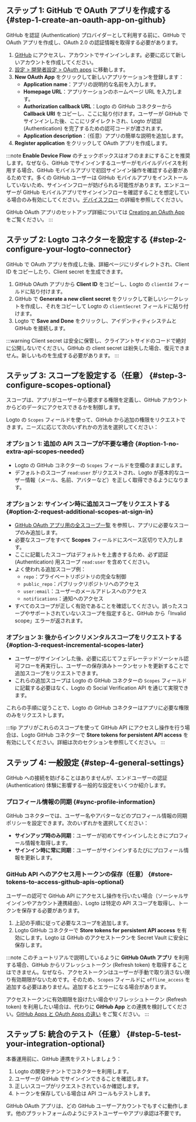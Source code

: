 ## ステップ 1: GitHub で OAuth アプリを作成する \{#step-1-create-an-oauth-app-on-github}

GitHub を認証 (Authentication) プロバイダーとして利用する前に、GitHub で OAuth アプリを作成し、OAuth 2.0 の認証情報を取得する必要があります。

1. [GitHub](https://github.com/) にアクセスし、アカウントでサインインします。必要に応じて新しいアカウントを作成してください。
2. [設定 > 開発者設定 > OAuth apps](https://github.com/settings/developers) に移動します。
3. **New OAuth App** をクリックして新しいアプリケーションを登録します：
   - **Application name**：アプリの説明的な名前を入力します。
   - **Homepage URL**：アプリケーションのホームページ URL を入力します。
   - **Authorization callback URL**：Logto の GitHub コネクターから **Callback URI** をコピーし、ここに貼り付けます。ユーザーが GitHub でサインインした後、ここにリダイレクトされ、Logto が認証 (Authentication) を完了するための認可コードが渡されます。
   - **Application description**：（任意）アプリの簡単な説明を追加します。
4. **Register application** をクリックして OAuth アプリを作成します。

:::note
**Enable Device Flow** のチェックボックスはオフのままにすることを推奨します。なぜなら、GitHub でサインインするユーザーがモバイルデバイスを利用する場合、GitHub モバイルアプリで初回サインイン操作を確認する必要があるためです。多くの GitHub ユーザーは GitHub モバイルアプリをインストールしていないため、サインインフローが妨げられる可能性があります。エンドユーザーが GitHub モバイルアプリでサインインフローを確認することを想定している場合のみ有効にしてください。[デバイスフロー](https://docs.github.com/en/developers/apps/building-oauth-apps/authorizing-oauth-apps#device-flow) の詳細を参照してください。

GitHub OAuth アプリのセットアップ詳細については [Creating an OAuth App](https://docs.github.com/en/apps/oauth-apps/building-oauth-apps/creating-an-oauth-app) をご覧ください。
:::

## ステップ 2: Logto コネクターを設定する \{#step-2-configure-your-logto-connector}

GitHub で OAuth アプリを作成した後、詳細ページにリダイレクトされ、Client ID をコピーしたり、Client secret を生成できます。

1. GitHub OAuth アプリから **Client ID** をコピーし、Logto の `clientId` フィールドに貼り付けます。
2. GitHub で **Generate a new client secret** をクリックして新しいシークレットを作成し、それをコピーして Logto の `clientSecret` フィールドに貼り付けます。
3. Logto で **Save and Done** をクリックし、アイデンティティシステムと GitHub を接続します。

:::warning
Client secret は安全に保管し、クライアントサイドのコードで絶対に公開しないでください。GitHub の client secret は紛失した場合、復元できません。新しいものを生成する必要があります。
:::

## ステップ 3: スコープを設定する（任意） \{#step-3-configure-scopes-optional}

スコープは、アプリがユーザーから要求する権限を定義し、GitHub アカウントからどのデータにアクセスできるかを制御します。

Logto の `Scopes` フィールドを使って、GitHub から追加の権限をリクエストできます。ニーズに応じて次のいずれかの方法を選択してください：

### オプション 1: 追加の API スコープが不要な場合 \{#option-1-no-extra-api-scopes-needed}

- Logto の GitHub コネクターの `Scopes` フィールドを空欄のままにします。
- デフォルトのスコープ `read:user` がリクエストされ、Logto が基本的なユーザー情報（メール、名前、アバターなど）を正しく取得できるようになります。

### オプション 2: サインイン時に追加スコープをリクエストする \{#option-2-request-additional-scopes-at-sign-in}

- [GitHub OAuth アプリ用の全スコープ一覧](https://docs.github.com/en/apps/oauth-apps/building-oauth-apps/scopes-for-oauth-apps) を参照し、アプリに必要なスコープのみ追加します。
- 必要なスコープをすべて **Scopes** フィールドにスペース区切りで入力します。
- ここに記載したスコープはデフォルトを上書きするため、必ず認証 (Authentication) 用スコープ `read:user` を含めてください。
- よく使われる追加スコープ例：
  - `repo`：プライベートリポジトリの完全な制御
  - `public_repo`：パブリックリポジトリへのアクセス
  - `user:email`：ユーザーのメールアドレスへのアクセス
  - `notifications`：通知へのアクセス
- すべてのスコープが正しく有効であることを確認してください。誤ったスコープやサポートされていないスコープを指定すると、GitHub から「Invalid scope」エラーが返されます。

### オプション 3: 後からインクリメンタルスコープをリクエストする \{#option-3-request-incremental-scopes-later}

- ユーザーがサインインした後、必要に応じてフェデレーテッドソーシャル認可フローを再実行し、ユーザーの保存済みトークンセットを更新することで追加スコープをリクエストできます。
- これらの追加スコープは Logto の GitHub コネクターの `Scopes` フィールドに記載する必要はなく、Logto の Social Verification API を通じて実現できます。

これらの手順に従うことで、Logto の GitHub コネクターはアプリに必要な権限のみをリクエストします。

:::tip
アプリがこれらのスコープを使って GitHub API にアクセスし操作を行う場合は、Logto GitHub コネクターで **Store tokens for persistent API access** を有効にしてください。詳細は次のセクションを参照してください。
:::

## ステップ 4: 一般設定 \{#step-4-general-settings}

GitHub への接続を妨げることはありませんが、エンドユーザーの認証 (Authentication) 体験に影響する一般的な設定をいくつか紹介します。

### プロフィール情報の同期 \{#sync-profile-information}

GitHub コネクターでは、ユーザー名やアバターなどのプロフィール情報の同期ポリシーを設定できます。次のいずれかを選択してください：

- **サインアップ時のみ同期**：ユーザーが初めてサインインしたときにプロフィール情報を取得します。
- **サインイン時に常に同期**：ユーザーがサインインするたびにプロフィール情報を更新します。

### GitHub API へのアクセス用トークンの保存（任意） \{#store-tokens-to-access-github-apis-optional}

ユーザーの認可で GitHub API にアクセスし操作を行いたい場合（ソーシャルサインインやアカウント連携経由）、Logto は特定の API スコープを取得し、トークンを保存する必要があります。

1. 上記の手順に従って必要なスコープを追加します。
2. Logto GitHub コネクターで **Store tokens for persistent API access** を有効にします。Logto は GitHub のアクセストークンを Secret Vault に安全に保存します。

:::note
このチュートリアルで説明しているように **GitHub OAuth アプリ** を利用する場合、GitHub からリフレッシュトークン (Refresh token) を取得することはできません。なぜなら、アクセストークンはユーザーが手動で取り消さない限り有効期限がないためです。そのため、`Scopes` フィールドに `offline_access` を追加する必要はありません。追加するとエラーになる場合があります。

アクセストークンに有効期限を設けたい場合やリフレッシュトークン (Refresh token) を利用したい場合は、代わりに **GitHub App** との連携を検討してください。[GitHub Apps と OAuth Apps の違い](https://docs.github.com/en/apps/oauth-apps/building-oauth-apps/differences-between-github-apps-and-oauth-apps) をご覧ください。
:::

## ステップ 5: 統合のテスト（任意） \{#step-5-test-your-integration-optional}

本番運用前に、GitHub 連携をテストしましょう：

1. Logto の開発テナントでコネクターを利用します。
2. ユーザーが GitHub でサインインできることを確認します。
3. 正しいスコープがリクエストされているか確認します。
4. トークンを保存している場合は API コールもテストします。

GitHub OAuth アプリは、どの GitHub ユーザーアカウントでもすぐに動作します。他のプラットフォームのようにテストユーザーやアプリ承認は不要です。
